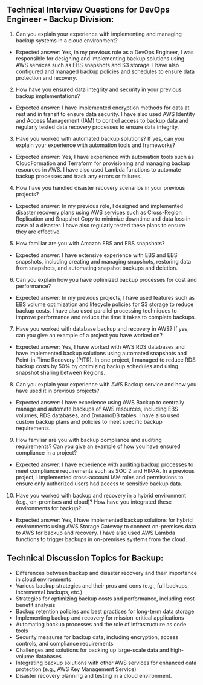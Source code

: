  

## Technical Interview Questions for DevOps Engineer - Backup Division:

1. Can you explain your experience with implementing and managing backup systems in a cloud environment?
- Expected answer: Yes, in my previous role as a DevOps Engineer, I was responsible for designing and implementing backup solutions using AWS services such as EBS snapshots and S3 storage. I have also configured and managed backup policies and schedules to ensure data protection and recovery.

2. How have you ensured data integrity and security in your previous backup implementations?
- Expected answer: I have implemented encryption methods for data at rest and in transit to ensure data security. I have also used AWS Identity and Access Management (IAM) to control access to backup data and regularly tested data recovery processes to ensure data integrity.

3. Have you worked with automated backup solutions? If yes, can you explain your experience with automation tools and frameworks?
- Expected answer: Yes, I have experience with automation tools such as CloudFormation and Terraform for provisioning and managing backup resources in AWS. I have also used Lambda functions to automate backup processes and track any errors or failures.

4. How have you handled disaster recovery scenarios in your previous projects?
- Expected answer: In my previous role, I designed and implemented disaster recovery plans using AWS services such as Cross-Region Replication and Snapshot Copy to minimize downtime and data loss in case of a disaster. I have also regularly tested these plans to ensure they are effective.

5. How familiar are you with Amazon EBS and EBS snapshots?
- Expected answer: I have extensive experience with EBS and EBS snapshots, including creating and managing snapshots, restoring data from snapshots, and automating snapshot backups and deletion.

6. Can you explain how you have optimized backup processes for cost and performance?
- Expected answer: In my previous projects, I have used features such as EBS volume optimization and lifecycle policies for S3 storage to reduce backup costs. I have also used parallel processing techniques to improve performance and reduce the time it takes to complete backups.

7. Have you worked with database backup and recovery in AWS? If yes, can you give an example of a project you have worked on?
- Expected answer: Yes, I have worked with AWS RDS databases and have implemented backup solutions using automated snapshots and Point-in-Time Recovery (PITR). In one project, I managed to reduce RDS backup costs by 50% by optimizing backup schedules and using snapshot sharing between Regions.

8. Can you explain your experience with AWS Backup service and how you have used it in previous projects?
- Expected answer: I have experience using AWS Backup to centrally manage and automate backups of AWS resources, including EBS volumes, RDS databases, and DynamoDB tables. I have also used custom backup plans and policies to meet specific backup requirements.

9. How familiar are you with backup compliance and auditing requirements? Can you give an example of how you have ensured compliance in a project?
- Expected answer: I have experience with auditing backup processes to meet compliance requirements such as SOC 2 and HIPAA. In a previous project, I implemented cross-account IAM roles and permissions to ensure only authorized users had access to sensitive backup data.

10. Have you worked with backup and recovery in a hybrid environment (e.g., on-premises and cloud)? How have you integrated these environments for backup?
- Expected answer: Yes, I have implemented backup solutions for hybrid environments using AWS Storage Gateway to connect on-premises data to AWS for backup and recovery. I have also used AWS Lambda functions to trigger backups in on-premises systems from the cloud.

## Technical Discussion Topics for Backup:

- Differences between backup and disaster recovery and their importance in cloud environments
- Various backup strategies and their pros and cons (e.g., full backups, incremental backups, etc.)
- Strategies for optimizing backup costs and performance, including cost-benefit analysis
- Backup retention policies and best practices for long-term data storage
- Implementing backup and recovery for mission-critical applications
- Automating backup processes and the role of infrastructure as code tools
- Security measures for backup data, including encryption, access controls, and compliance requirements
- Challenges and solutions for backing up large-scale data and high-volume databases
- Integrating backup solutions with other AWS services for enhanced data protection (e.g., AWS Key Management Service)
- Disaster recovery planning and testing in a cloud environment.